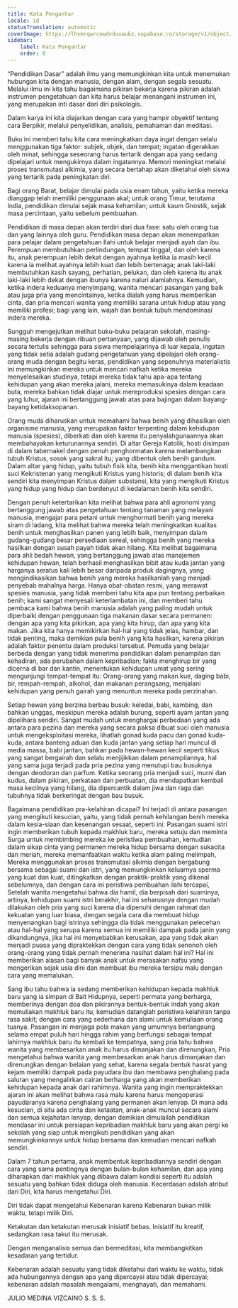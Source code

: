 ```yaml
---
title: Kata Pengantar
locale: id
statusTranslation: automatic
coverImage: https://lhvmrqwrcowdvduuaukz.supabase.co/storage/v1/object/public/strapi-uploads/small_cover-educacion-fundamental.webp-2d51a7828a2b1309555be27f7e2a61a0.webp
sidebar:
    label: Kata Pengantar
    order: 0
---
```

“Pendidikan Dasar” adalah ilmu yang memungkinkan kita untuk menemukan hubungan kita dengan manusia, dengan alam, dengan segala sesuatu. Melalui ilmu ini kita tahu bagaimana pikiran bekerja karena pikiran adalah instrumen pengetahuan dan kita harus belajar menangani instrumen ini, yang merupakan inti dasar dari diri psikologis.

Dalam karya ini kita diajarkan dengan cara yang hampir obyektif tentang cara Berpikir, melalui penyelidikan, analisis, pemahaman dan meditasi.

Buku ini memberi tahu kita cara meningkatkan daya ingat dengan selalu menggunakan tiga faktor: subjek, objek, dan tempat; ingatan digerakkan oleh minat, sehingga seseorang harus tertarik dengan apa yang sedang dipelajari untuk mengukirnya dalam ingatannya. Memori meningkat melalui proses transmutasi alkimia, yang secara bertahap akan diketahui oleh siswa yang tertarik pada peningkatan diri.

Bagi orang Barat, belajar dimulai pada usia enam tahun, yaitu ketika mereka dianggap telah memiliki penggunaan akal; untuk orang Timur, terutama India, pendidikan dimulai sejak masa kehamilan; untuk kaum Gnostik, sejak masa percintaan, yaitu sebelum pembuahan.

Pendidikan di masa depan akan terdiri dari dua fase: satu oleh orang tua dan yang lainnya oleh guru. Pendidikan masa depan akan menempatkan para pelajar dalam pengetahuan Ilahi untuk belajar menjadi ayah dan ibu. Perempuan membutuhkan perlindungan, tempat tinggal, dan oleh karena itu, anak perempuan lebih dekat dengan ayahnya ketika ia masih kecil karena ia melihat ayahnya lebih kuat dan lebih bertenaga; anak laki-laki membutuhkan kasih sayang, perhatian, pelukan, dan oleh karena itu anak laki-laki lebih dekat dengan ibunya karena naluri alamiahnya. Kemudian, ketika indera keduanya menyimpang, wanita mencari pasangan yang baik atau juga pria yang mencintainya, ketika dialah yang harus memberikan cinta, dan pria mencari wanita yang memiliki sarana untuk hidup atau yang memiliki profesi; bagi yang lain, wajah dan bentuk tubuh mendominasi indera mereka.

Sungguh mengejutkan melihat buku-buku pelajaran sekolah, masing-masing bekerja dengan ribuan pertanyaan, yang dijawab oleh penulis secara tertulis sehingga para siswa mempelajarinya di luar kepala, ingatan yang tidak setia adalah gudang pengetahuan yang dipelajari oleh orang-orang muda dengan begitu keras, pendidikan yang sepenuhnya materialistis ini memungkinkan mereka untuk mencari nafkah ketika mereka menyelesaikan studinya, tetapi mereka tidak tahu apa-apa tentang kehidupan yang akan mereka jalani, mereka memasukinya dalam keadaan buta, mereka bahkan tidak diajar untuk mereproduksi spesies dengan cara yang luhur, ajaran ini bertanggung jawab atas para bajingan dalam bayang-bayang ketidaksopanan.

Orang muda diharuskan untuk memahami bahwa benih yang dihasilkan oleh organisme manusia, yang merupakan faktor terpenting dalam kehidupan manusia (spesies), diberkati dan oleh karena itu penyalahgunaannya akan membahayakan keturunannya sendiri. Di altar Gereja Katolik, hosti disimpan di dalam tabernakel dengan penuh penghormatan karena melambangkan tubuh Kristus, sosok yang sakral itu; yang dibentuk oleh benih gandum. Dalam altar yang hidup, yaitu tubuh fisik kita, benih kita menggantikan hosti suci Kekristenan yang mengikuti Kristus yang historis; di dalam benih kita sendiri kita menyimpan Kristus dalam substansi, kita yang mengikuti Kristus yang hidup yang hidup dan berdenyut di kedalaman benih kita sendiri.

Dengan penuh ketertarikan kita melihat bahwa para ahli agronomi yang bertanggung jawab atas pengetahuan tentang tanaman yang melayani manusia, mengajar para petani untuk menghormati benih yang mereka siram di ladang, kita melihat bahwa mereka telah meningkatkan kualitas benih untuk menghasilkan panen yang lebih baik, menyimpan dalam gudang-gudang besar persediaan sereal, sehingga benih yang mereka hasilkan dengan susah payah tidak akan hilang. Kita melihat bagaimana para ahli bedah hewan, yang bertanggung jawab atas manajemen kehidupan hewan, telah berhasil menghasilkan bibit atau kuda jantan yang harganya seratus kali lebih besar daripada produk dagingnya, yang mengindikasikan bahwa benih yang mereka hasilkanlah yang menjadi penyebab mahalnya harga. Hanya obat-obatan resmi, yang merawat spesies manusia, yang tidak memberi tahu kita apa pun tentang perbaikan benih; kami sangat menyesali keterlambatan ini, dan memberi tahu pembaca kami bahwa benih manusia adalah yang paling mudah untuk diperbaiki dengan penggunaan tiga makanan dasar secara permanen: dengan apa yang kita pikirkan, apa yang kita hirup, dan apa yang kita makan. Jika kita hanya memikirkan hal-hal yang tidak jelas, hambar, dan tidak penting, maka demikian pula benih yang kita hasilkan, karena pikiran adalah faktor penentu dalam produksi tersebut. Pemuda yang belajar berbeda dengan yang tidak menerima pendidikan dalam penampilan dan kehadiran, ada perubahan dalam kepribadian; fakta menghirup bir yang dicerna di bar dan kantin, menentukan kehidupan umat yang sering mengunjungi tempat-tempat itu: Orang-orang yang makan kue, daging babi, bir, rempah-rempah, alkohol, dan makanan perangsang, menjalani kehidupan yang penuh gairah yang menuntun mereka pada perzinahan.

Setiap hewan yang berzina berbau busuk: keledai, babi, kambing, dan bahkan unggas, meskipun mereka adalah burung, seperti ayam jantan yang dipelihara sendiri. Sangat mudah untuk menghargai perbedaan yang ada antara para pezina dan mereka yang secara paksa dibuat suci oleh manusia untuk mengeksploitasi mereka, lihatlah gonad kuda pacu dan gonad kuda-kuda, antara banteng aduan dan kuda jantan yang setiap hari muncul di media massa, babi jantan, bahkan pada hewan-hewan kecil seperti tikus yang sangat bergairah dan selalu menjijikkan dalam penampilannya, hal yang sama juga terjadi pada pria pezina yang menutupi bau busuknya dengan deodoran dan parfum. Ketika seorang pria menjadi suci, murni dan kudus, dalam pikiran, perkataan dan perbuatan, dia mendapatkan kembali masa kecilnya yang hilang, dia dipercantik dalam jiwa dan raga dan tubuhnya tidak berkeringat dengan bau busuk.

Bagaimana pendidikan pra-kelahiran dicapai? Ini terjadi di antara pasangan yang mengikuti kesucian, yaitu, yang tidak pernah kehilangan benih mereka dalam kesia-siaan dan kesenangan sesaat, seperti ini: Pasangan suami istri ingin memberikan tubuh kepada makhluk baru, mereka setuju dan meminta Surga untuk membimbing mereka ke peristiwa pembuahan, kemudian dalam sikap cinta yang permanen mereka hidup bersama dengan sukacita dan meriah, mereka memanfaatkan waktu ketika alam paling melimpah, Mereka menggunakan proses transmutasi alkimia dengan bergabung bersama sebagai suami dan istri, yang memungkinkan keluarnya sperma yang kuat dan kuat, ditingkatkan dengan praktik-praktik yang dikenal sebelumnya, dan dengan cara ini peristiwa pembuahan ilahi tercapai, Setelah wanita mengetahui bahwa dia hamil, dia berpisah dari suaminya, artinya, kehidupan suami istri berakhir, hal ini seharusnya dengan mudah dilakukan oleh pria yang suci karena dia dipenuhi dengan rahmat dan kekuatan yang luar biasa, dengan segala cara dia membuat hidup menyenangkan bagi istrinya sehingga dia tidak menggunakan pelecehan atau hal-hal yang serupa karena semua ini memiliki dampak pada janin yang dikandungnya, jika hal ini menyebabkan kerusakan, apa yang tidak akan menjadi puasa yang dipraktekkan dengan cara yang tidak senonoh oleh orang-orang yang tidak pernah menerima nasihat dalam hal ini? Hal ini memberikan alasan bagi banyak anak untuk merasakan nafsu yang mengerikan sejak usia dini dan membuat ibu mereka tersipu malu dengan cara yang memalukan.

Sang ibu tahu bahwa ia sedang memberikan kehidupan kepada makhluk baru yang ia simpan di Bait Hidupnya, seperti permata yang berharga, memberinya dengan doa dan pikirannya bentuk-bentuk indah yang akan memuliakan makhluk baru itu, kemudian datanglah peristiwa kelahiran tanpa rasa sakit; dengan cara yang sederhana dan alami untuk kemuliaan orang tuanya. Pasangan ini menjaga pola makan yang umumnya berlangsung selama empat puluh hari hingga rahim yang berfungsi sebagai tempat lahirnya makhluk baru itu kembali ke tempatnya, sang pria tahu bahwa wanita yang membesarkan anak itu harus dimanjakan dan direnungkan, Pria mengetahui bahwa wanita yang membesarkan anak harus dimanjakan dan direnungkan dengan belaian yang sehat, karena segala bentuk hasrat yang kejam memiliki dampak pada payudara ibu dan membawa penghalang pada saluran yang mengalirkan cairan berharga yang akan memberikan kehidupan kepada anak dari rahimnya. Wanita yang ingin mempraktekkan ajaran ini akan melihat bahwa rasa malu karena harus mengoperasi payudaranya karena penghalang yang permanen akan lenyap. Di mana ada kesucian, di situ ada cinta dan ketaatan, anak-anak muncul secara alami dan semua kejahatan lenyap, dengan demikian dimulailah pendidikan mendasar ini untuk persiapan kepribadian makhluk baru yang akan pergi ke sekolah yang siap untuk mengikuti pendidikan yang akan memungkinkannya untuk hidup bersama dan kemudian mencari nafkah sendiri.

Dalam 7 tahun pertama, anak membentuk kepribadiannya sendiri dengan cara yang sama pentingnya dengan bulan-bulan kehamilan, dan apa yang diharapkan dari makhluk yang dibawa dalam kondisi seperti itu adalah sesuatu yang bahkan tidak diduga oleh manusia. Kecerdasan adalah atribut dari Diri, kita harus mengetahui Diri.

Diri tidak dapat mengetahui Kebenaran karena Kebenaran bukan milik waktu, tetapi milik Diri.

Ketakutan dan ketakutan merusak inisiatif bebas. Inisiatif itu kreatif, sedangkan rasa takut itu merusak.

Dengan menganalisis semua dan bermeditasi, kita membangkitkan kesadaran yang tertidur.

Kebenaran adalah sesuatu yang tidak diketahui dari waktu ke waktu, tidak ada hubungannya dengan apa yang dipercayai atau tidak dipercayai; kebenaran adalah masalah mengalami, menghayati, dan memahami.

JULIO MEDINA VIZCAINO
S. S. S.
